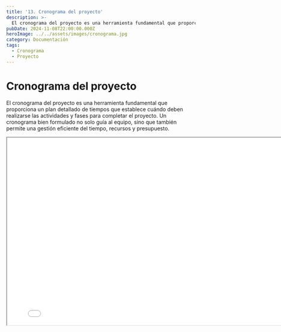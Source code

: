 ```yaml
---
title: '13. Cronograma del proyecto'
description: >-
  El cronograma del proyecto es una herramienta fundamental que proporciona un plan detallado de tiempos que establece cuándo deben realizarse las actividades y fases para completar el proyecto.
pubDate: 2024-11-08T22:00:00.000Z
heroImage: ../../assets/images/cronograma.jpg
category: Documentación
tags:
  - Cronograma
  - Proyecto
---
```


# Cronograma del proyecto

El cronograma del proyecto es una herramienta fundamental que proporciona un plan detallado de tiempos que establece cuándo deben realizarse las actividades y fases para completar el proyecto. Un cronograma bien formulado no solo guía al equipo, sino que también permite una gestión eficiente del tiempo, recursos y presupuesto.

<iframe class='pdf' src='/files/cronograma.pdf' width='800' height='500'></iframe>
